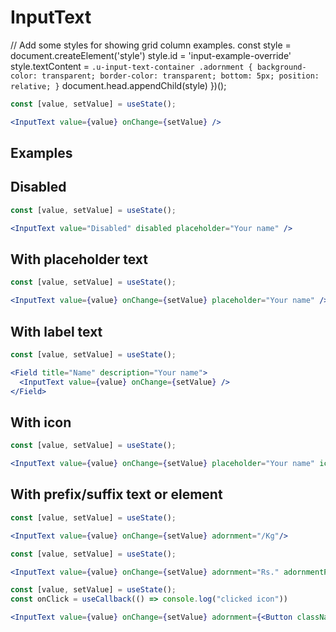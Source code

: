 
# InputText

  // Add some styles for showing grid column examples.
  const style =  document.createElement('style')
  style.id = 'input-example-override'
  style.textContent = `.u-input-text-container .adornment {
    background-color: transparent;
    border-color: transparent;
    bottom: 5px;
    position: relative;
  }`
  document.head.appendChild(style)
})();

<Documenter component={InputText}>

```jsx preview
const [value, setValue] = useState();

<InputText value={value} onChange={setValue} />
```

</Documenter>

## Examples


## Disabled

```jsx preview
const [value, setValue] = useState();

<InputText value="Disabled" disabled placeholder="Your name" />
```

## With placeholder text

```jsx preview
const [value, setValue] = useState();

<InputText value={value} onChange={setValue} placeholder="Your name" />
```

## With label text

```jsx preview
const [value, setValue] = useState();

<Field title="Name" description="Your name">
  <InputText value={value} onChange={setValue} />
</Field>
``` 

## With icon

```jsx preview
const [value, setValue] = useState();

<InputText value={value} onChange={setValue} placeholder="Your name" icon={UserSolid}/>
```

## With prefix/suffix text or element

```jsx preview
const [value, setValue] = useState();

<InputText value={value} onChange={setValue} adornment="/Kg"/>
```

```jsx preview
const [value, setValue] = useState();

<InputText value={value} onChange={setValue} adornment="Rs." adornmentPosition="start"/>
```

```jsx preview
const [value, setValue] = useState();
const onClick = useCallback(() => console.log("clicked icon"))

<InputText value={value} onChange={setValue} adornment={<Button className="adornment" onClick={onClick} icon={UserSolid} />}/>
```
